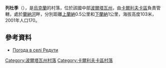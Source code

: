 {{coord|49|23|38|N|35|15|29|E|scale:100000_region:UA|display=title}}

'''列杜季'''（{{lang-uk|Редути}}），是[[烏克蘭|烏克蘭]]的村落，位於該國中部[[波爾塔瓦州|波爾塔瓦州]]，由[[卡爾利夫卡區|卡爾利夫卡區]]負責管轄，處於[[蘭納河|蘭納河]]畔，分別距離[[上蘭納|上蘭納]]0.5公里和[[下蘭納|下蘭納]]1公里，海拔高度103米，2001年人口170。

==參考資料==
* [http://weather.in.ua/ua/poltavskaja/22195 Погода в селі Редути] {{Wayback|url=http://weather.in.ua/ua/poltavskaja/22195 |date=20200807121813 }}

{{DEFAULTSORT:Редути}}
[[Category:波爾塔瓦州村落|Category:波爾塔瓦州村落]]
[[Category:卡爾利夫卡區村落|Category:卡爾利夫卡區村落]]


{{Poltava-geo-stub}}